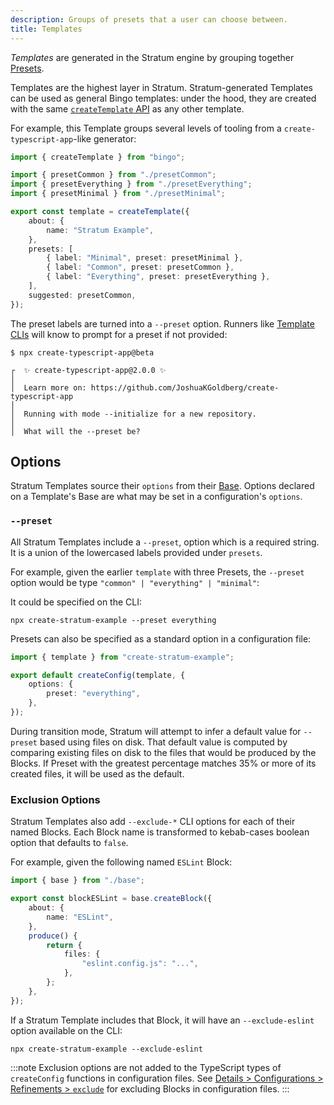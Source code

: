 ```yaml
---
description: Groups of presets that a user can choose between.
title: Templates
---
```


_Templates_ are generated in the Stratum engine by grouping together [Presets](/engines/stratum/concepts/presets).

Templates are the highest layer in Stratum.
Stratum-generated Templates can be used as general Bingo templates: under the hood, they are created with the same [`createTemplate` API](/build/apis/create-template) as any other template.

For example, this Template groups several levels of tooling from a `create-typescript-app`-like generator:

```ts
import { createTemplate } from "bingo";

import { presetCommon } from "./presetCommon";
import { presetEverything } from "./presetEverything";
import { presetMinimal } from "./presetMinimal";

export const template = createTemplate({
	about: {
		name: "Stratum Example",
	},
	presets: [
		{ label: "Minimal", preset: presetMinimal },
		{ label: "Common", preset: presetCommon },
		{ label: "Everything", preset: presetEverything },
	],
	suggested: presetCommon,
});
```

The preset labels are turned into a `--preset` option.
Runners like [Template CLIs](/cli) will know to prompt for a preset if not provided:

```plaintext
$ npx create-typescript-app@beta

┌  ✨ create-typescript-app@2.0.0 ✨
│
│  Learn more on: https://github.com/JoshuaKGoldberg/create-typescript-app
│
│  Running with mode --initialize for a new repository.
│
│  What will the --preset be?
```

## Options

Stratum Templates source their `options` from their [Base](/engines/stratum/concepts/bases).
Options declared on a Template's Base are what may be set in a configuration's `options`.

### `--preset`

All Stratum Templates include a `--preset`, option which is a required string.
It is a union of the lowercased labels provided under `presets`.

For example, given the earlier `template` with three Presets, the `--preset` option would be type `"common" | "everything" | "minimal"`:

It could be specified on the CLI:

```shell
npx create-stratum-example --preset everything
```

Presets can also be specified as a standard option in a configuration file:

```ts title="create-stratum-example.config.ts"
import { template } from "create-stratum-example";

export default createConfig(template, {
	options: {
		preset: "everything",
	},
});
```

During transition mode, Stratum will attempt to infer a default value for `--preset` based using files on disk.
That default value is computed by comparing existing files on disk to the files that would be produced by the Blocks.
If Preset with the greatest percentage matches 35% or more of its created files, it will be used as the default.

### Exclusion Options

Stratum Templates also add `--exclude-*` CLI options for each of their named Blocks.
Each Block name is transformed to kebab-cases boolean option that defaults to `false`.

For example, given the following named `ESLint` Block:

```ts
import { base } from "./base";

export const blockESLint = base.createBlock({
	about: {
		name: "ESLint",
	},
	produce() {
		return {
			files: {
				"eslint.config.js": "...",
			},
		};
	},
});
```

If a Stratum Template includes that Block, it will have an `--exclude-eslint` option available on the CLI:

```shell
npx create-stratum-example --exclude-eslint
```

:::note
Exclusion options are not added to the TypeScript types of `createConfig` functions in configuration files.
See [Details > Configurations > Refinements > `exclude`](/engines/stratum/details/configurations#exclude) for excluding Blocks in configuration files.
:::
